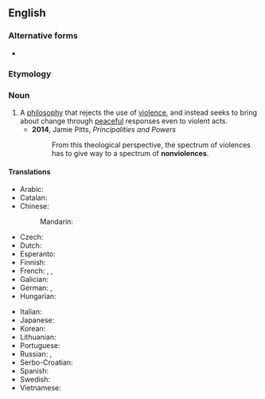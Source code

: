 {{also|non-violence}}

==English==

===Alternative forms===
* {{alter|en|non-violence}}

===Etymology===
{{prefix|en|non|violence}}

===Noun===
{{wikipedia}}
{{en-noun|-|s}}

# A [[philosophy]] that rejects the use of [[violence]], and instead seeks to bring about change through [[peaceful]] responses even to violent acts.
#* '''2014''', Jamie Pitts, ''Principalities and Powers''
#*: From this theological perspective, the spectrum of violences has to give way to a spectrum of '''nonviolences'''.

====Translations====
{{trans-top|philosophy that rejects violence}}
* Arabic: {{t|ar|اللاعنف|m}}
* Catalan: {{t+|ca|no-violència|f}}
* Chinese:
*: Mandarin: {{t+|cmn|非暴力|tr=fēibàolì|sc=Hani}}
* Czech: {{t|cs|nenásilí|n}}
* Dutch: {{t+|nl|geweldloosheid|f}}
* Esperanto: {{t|eo|neperforto}}
* Finnish: {{t+|fi|väkivallattomuus}}
* French: {{t+|fr|non-violence|f}}, {{t+|fr|non-résistance|f}} {{qualifier|dated}}, {{t|fr|non resistance|f}} {{qualifier|dated}}
* Galician: {{t|gl|non violencia|f}}
* German: {{t|de|Gewaltlosigkeit|f}}, {{t|de|Gewaltfreiheit|f}}
* Hungarian: {{t+|hu|erőszakmentesség}}
{{trans-mid}}
* Italian: {{t+|it|nonviolenza|f}}
* Japanese: {{t|ja|非暴力|tr=hibōryoku|sc=Jpan}}
* Korean: {{t-needed|ko}}
* Lithuanian: {{t-needed|lt}}
* Portuguese: {{t|pt|não-violência|f}}
* Russian: {{t+|ru|ненаси́лие|n}}, {{t|ru|отка́з от примене́ния наси́льственных мето́дов|m}}
* Serbo-Croatian: {{t|sh|nenasilje|n}}
* Spanish: {{t|es|abstención de la violencia|f}}
* Swedish: {{t+|sv|icke-våld|n}}
* Vietnamese: {{t-needed|vi}}
{{trans-bottom}}
